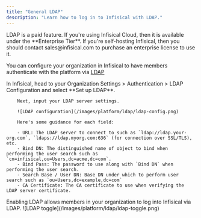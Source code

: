 ```yaml
---
title: "General LDAP"
description: "Learn how to log in to Infisical with LDAP."
---
```


<Info>
    LDAP is a paid feature.
   If you're using Infisical Cloud, then it is available under the **Enterprise Tier**. If you're self-hosting Infisical,
   then you should contact sales@infisical.com to purchase an enterprise license to use it.
</Info>

You can configure your organization in Infisical to have members authenticate with the platform via [LDAP](https://en.wikipedia.org/wiki/Lightweight_Directory_Access_Protocol)

<Steps>
   <Step title="Prepare the LDAP configuration in Infisical">
        In Infisical, head to your Organization Settings > Authentication > LDAP Configuration and select **Set up LDAP**.

        Next, input your LDAP server settings.

        ![LDAP configuration](/images/platform/ldap/ldap-config.png)

        Here's some guidance for each field:

        - URL: The LDAP server to connect to such as `ldap://ldap.your-org.com`, `ldaps://ldap.myorg.com:636` (for connection over SSL/TLS), etc.
        - Bind DN: The distinguished name of object to bind when performing the user search such as `cn=infisical,ou=Users,dc=acme,dc=com`.
        - Bind Pass: The password to use along with `Bind DN` when performing the user search.
        - Search Base / User DN: Base DN under which to perform user search such as `ou=Users,dc=example,dc=com`
        - CA Certificate: The CA certificate to use when verifying the LDAP server certificate.
   </Step>
   <Step title="Enable LDAP in Infisical">
        Enabling LDAP allows members in your organization to log into Infisical via LDAP.
        ![LDAP toggle](/images/platform/ldap/ldap-toggle.png)
   </Step>
</Steps>